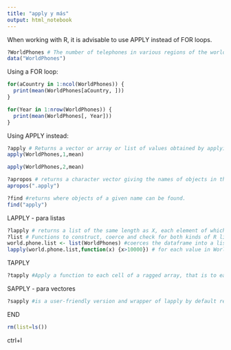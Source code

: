 ---
title: "apply y más"
output: html_notebook
---

When working with R, it is advisable to use APPLY instead of FOR loops.
```{r}
?WorldPhones # The number of telephones in various regions of the world (in thousands).
data("WorldPhones")
```

Using a FOR loop:
```{r}
for(aCountry in 1:ncol(WorldPhones)) {
  print(mean(WorldPhones[aCountry, ]))
}
```
```{r}
for(Year in 1:nrow(WorldPhones)) {
  print(mean(WorldPhones[, Year]))
}
```

Using APPLY instead:
```{r}
?apply # Returns a vector or array or list of values obtained by applying a function to margins of an array or matrix.
apply(WorldPhones,1,mean)
```

```{r}
apply(WorldPhones,2,mean)
```


```{r}
?apropos # returns a character vector giving the names of objects in the search list matching (as a regular expression) what.
apropos(".apply")
```
```{r}
?find #returns where objects of a given name can be found.
find("apply")
```

LAPPLY - para listas
```{r}
?lapply # returns a list of the same length as X, each element of which is the result of applying FUN to the corresponding element of X.
?list # Functions to construct, coerce and check for both kinds of R lists.
world.phone.list <- list(WorldPhones) #coerces the dataframe into a list
lapply(world.phone.list,function(x) {x>10000}) # for each value in WorldPhones, asks whether it is greater than 10,000
```

TAPPLY
```{r}
?tapply #Apply a function to each cell of a ragged array, that is to each (non-empty) group of values given by a unique combination of the levels of certain factors.
```

SAPPLY - para vectores
```{r}
?sapply #is a user-friendly version and wrapper of lapply by default returning a vector, matrix or, if simplify = "array", an array if appropriate, by applying simplify2array(). sapply(x, f, simplify = FALSE, USE.NAMES = FALSE) is the same as lapply(x, f).
```


END
```{r}
rm(list=ls())
```

ctrl+l